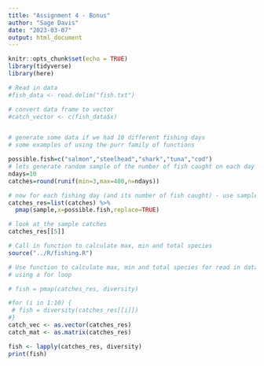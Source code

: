 ```yaml
---
title: "Assignment 4 - Bonus"
author: "Sage Davis"
date: "2023-03-07"
output: html_document
---
```


```r
knitr::opts_chunk$set(echo = TRUE)
library(tidyverse)
library(here)


```

```r

# Read in data
#fish_data <- read.delim("fish.txt")

# convert data frame to vector
#catch_vector <- c(fish_data$x)



```

```r
# generate some data if we had 10 different fishing days
# some examples of using the purr family of functions

possible.fish=c("salmon","steelhead","shark","tuna","cod")
# lets generate random sample of the number of fish caught on each day
ndays=10
catches=round(runif(min=3,max=400,n=ndays))

# now for each fishing day (and its number of fish caught) - use sample to generate the fish
catches_res=list(catches) %>% 
  pmap(sample,x=possible.fish,replace=TRUE)

# look at the sample catches
catches_res[[5]]
```


```r

# Call in function to calculate max, min and total species
source("../R/fishing.R")

# Use function to calculate max, min and total species for read in data for each catch_res[[i]]
# using a for loop

# fish = pmap(catches_res, diversity)

#for (i in 1:10) {
 # fish = diversity(catches_res[[i]])
#}
catch_vec <- as.vector(catches_res)
catch_mat <- as.matrix(catches_res)

fish <- lapply(catches_res, diversity)
print(fish)

```

